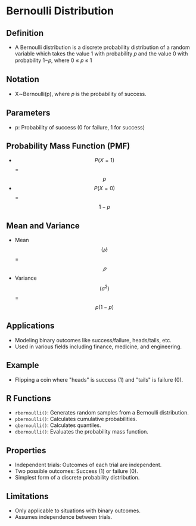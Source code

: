 # Bernoulli Distribution

## Definition
- A Bernoulli distribution is a discrete probability distribution of a random variable which takes the value 1 with probability 𝑝 and the value 0 with probability 1−𝑝, where 0 ≤ 𝑝 ≤ 1

## Notation
- X∼Bernoulli(p), where 𝑝 is the probability of success.

## Parameters
- p: Probability of success (0 for failure, 1 for success)

## Probability Mass Function (PMF)
- $$P(X = 1)$$ = $$p$$
- $$P(X = 0)$$ = $$1−p$$

## Mean and Variance
- Mean $$(𝜇)$$ = $$𝑝$$
- Variance $$(σ^2)$$ = $$p(1-p)$$

## Applications
- Modeling binary outcomes like success/failure, heads/tails, etc.
- Used in various fields including finance, medicine, and engineering.

## Example
- Flipping a coin where "heads" is success (1) and "tails" is failure (0).

## R Functions
- `rbernoulli()`: Generates random samples from a Bernoulli distribution.
- `pbernoulli()`: Calculates cumulative probabilities.
- `qbernoulli()`: Calculates quantiles.
- `dbernoulli()`: Evaluates the probability mass function.

## Properties
- Independent trials: Outcomes of each trial are independent.
- Two possible outcomes: Success (1) or failure (0).
- Simplest form of a discrete probability distribution.

## Limitations
- Only applicable to situations with binary outcomes.
- Assumes independence between trials.



